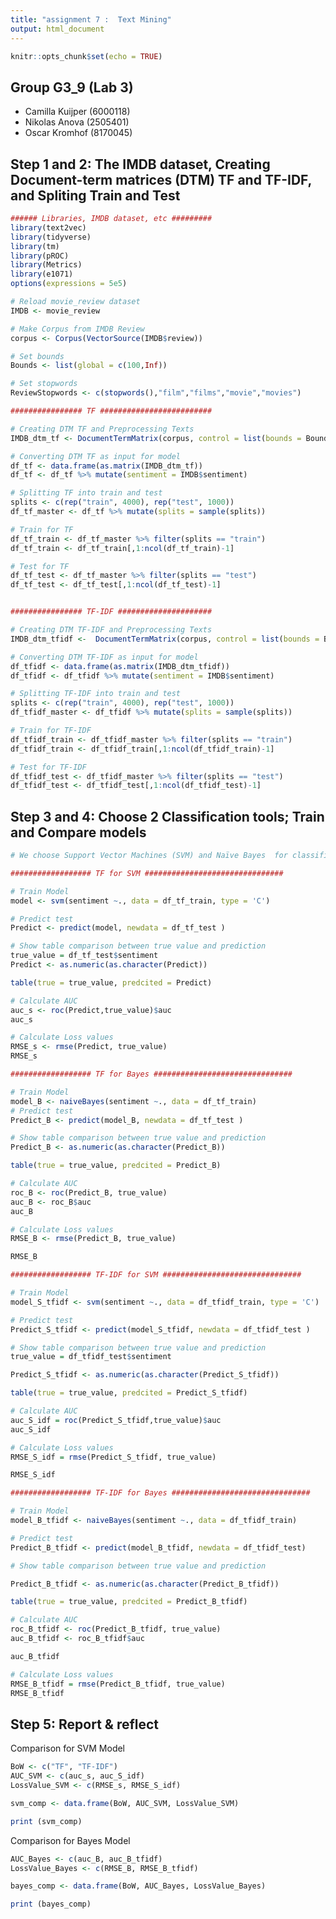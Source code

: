 ---
title: "assignment 7 :  Text Mining"
output: html_document
---

```{r setup, include=FALSE}
knitr::opts_chunk$set(echo = TRUE)
```

## Group G3_9 (Lab 3)

-   Camilla Kuijper (6000118)
-   Nikolas Anova (2505401)
-   Oscar Kromhof (8170045)

## Step 1 and 2: The IMDB dataset, Creating Document-term matrices (DTM) TF and TF-IDF, and Spliting Train and Test


```{r , echo=TRUE, results='hide', message=FALSE}

###### Libraries, IMDB dataset, etc #########
library(text2vec)
library(tidyverse)
library(tm)
library(pROC)
library(Metrics)
library(e1071)
options(expressions = 5e5)

# Reload movie_review dataset
IMDB <- movie_review

# Make Corpus from IMDB Review
corpus <- Corpus(VectorSource(IMDB$review))

# Set bounds
Bounds <- list(global = c(100,Inf))

# Set stopwords
ReviewStopwords <- c(stopwords(),"film","films","movie","movies")

################ TF #########################

# Creating DTM TF and Preprocessing Texts
IMDB_dtm_tf <- DocumentTermMatrix(corpus, control = list(bounds = Bounds, stopwords = ReviewStopwords, removePunctuation = T, removeNumbers = T, stemming = T))

# Converting DTM TF as input for model
df_tf <- data.frame(as.matrix(IMDB_dtm_tf))
df_tf <- df_tf %>% mutate(sentiment = IMDB$sentiment)

# Splitting TF into train and test
splits <- c(rep("train", 4000), rep("test", 1000))
df_tf_master <- df_tf %>% mutate(splits = sample(splits))

# Train for TF
df_tf_train <- df_tf_master %>% filter(splits == "train")
df_tf_train <- df_tf_train[,1:ncol(df_tf_train)-1]

# Test for TF
df_tf_test <- df_tf_master %>% filter(splits == "test")
df_tf_test <- df_tf_test[,1:ncol(df_tf_test)-1]


################ TF-IDF #####################

# Creating DTM TF-IDF and Preprocessing Texts
IMDB_dtm_tfidf <-  DocumentTermMatrix(corpus, control = list(bounds = Bounds, weighting = weightTfIdf, stopwords = ReviewStopwords, removePunctuation = T, removeNumbers = T, stemming = T)) 

# Converting DTM TF-IDF as input for model
df_tfidf <- data.frame(as.matrix(IMDB_dtm_tfidf))
df_tfidf <- df_tfidf %>% mutate(sentiment = IMDB$sentiment)

# Splitting TF-IDF into train and test
splits <- c(rep("train", 4000), rep("test", 1000))
df_tfidf_master <- df_tfidf %>% mutate(splits = sample(splits))

# Train for TF-IDF
df_tfidf_train <- df_tfidf_master %>% filter(splits == "train")
df_tfidf_train <- df_tfidf_train[,1:ncol(df_tfidf_train)-1]

# Test for TF-IDF
df_tfidf_test <- df_tfidf_master %>% filter(splits == "test")
df_tfidf_test <- df_tfidf_test[,1:ncol(df_tfidf_test)-1]


```


## Step 3 and 4: Choose 2 Classification tools; Train and Compare models 

```{r , echo=TRUE, results='hide', message=FALSE, warning=FALSE}
# We choose Support Vector Machines (SVM) and Naïve Bayes  for classification tools

################## TF for SVM ###############################

# Train Model
model <- svm(sentiment ~., data = df_tf_train, type = 'C')

# Predict test
Predict <- predict(model, newdata = df_tf_test )

```


```{r, echo=TRUE }
# Show table comparison between true value and prediction
true_value = df_tf_test$sentiment
Predict <- as.numeric(as.character(Predict))

table(true = true_value, predcited = Predict)

```


```{r, echo=TRUE }
# Calculate AUC 
auc_s <- roc(Predict,true_value)$auc
auc_s

```

```{r, echo=TRUE }
# Calculate Loss values
RMSE_s <- rmse(Predict, true_value)
RMSE_s
```


```{r , echo=TRUE, results='hide', message=FALSE, warning=FALSE}

################## TF for Bayes ###############################

# Train Model
model_B <- naiveBayes(sentiment ~., data = df_tf_train)
# Predict test
Predict_B <- predict(model_B, newdata = df_tf_test )

```


```{r, echo=TRUE }
# Show table comparison between true value and prediction
Predict_B <- as.numeric(as.character(Predict_B))

table(true = true_value, predcited = Predict_B)

```


```{r, echo=TRUE }
# Calculate AUC 
roc_B <- roc(Predict_B, true_value)
auc_B <- roc_B$auc
auc_B
```

```{r, echo=TRUE }
# Calculate Loss values
RMSE_B <- rmse(Predict_B, true_value)

RMSE_B
```


```{r , echo=TRUE, results='hide', message=FALSE, warning=FALSE}

################## TF-IDF for SVM ###############################

# Train Model
model_S_tfidf <- svm(sentiment ~., data = df_tfidf_train, type = 'C')

# Predict test
Predict_S_tfidf <- predict(model_S_tfidf, newdata = df_tfidf_test )

```


```{r, echo=TRUE }
# Show table comparison between true value and prediction
true_value = df_tfidf_test$sentiment

Predict_S_tfidf <- as.numeric(as.character(Predict_S_tfidf))

table(true = true_value, predcited = Predict_S_tfidf)

```


```{r, echo=TRUE }
# Calculate AUC 
auc_S_idf = roc(Predict_S_tfidf,true_value)$auc
auc_S_idf
```

```{r, echo=TRUE }
# Calculate Loss values
RMSE_S_idf = rmse(Predict_S_tfidf, true_value)

RMSE_S_idf
```


```{r , echo=TRUE, results='hide', message=FALSE, warning=FALSE}

################## TF-IDF for Bayes ###############################

# Train Model
model_B_tfidf <- naiveBayes(sentiment ~., data = df_tfidf_train)

# Predict test
Predict_B_tfidf <- predict(model_B_tfidf, newdata = df_tfidf_test)

```


```{r, echo=TRUE }
# Show table comparison between true value and prediction

Predict_B_tfidf <- as.numeric(as.character(Predict_B_tfidf))

table(true = true_value, predcited = Predict_B_tfidf)

```


```{r, echo=TRUE }
# Calculate AUC 
roc_B_tfidf <- roc(Predict_B_tfidf, true_value)
auc_B_tfidf <- roc_B_tfidf$auc

auc_B_tfidf
```

```{r, echo=TRUE }
# Calculate Loss values
RMSE_B_tfidf = rmse(Predict_B_tfidf, true_value)
RMSE_B_tfidf
```



## Step 5: Report & reflect

Comparison for SVM Model
```{r, echo = TRUE}
BoW <- c("TF", "TF-IDF")
AUC_SVM <- c(auc_s, auc_S_idf)
LossValue_SVM <- c(RMSE_s, RMSE_S_idf)

svm_comp <- data.frame(BoW, AUC_SVM, LossValue_SVM)

print (svm_comp)

```

Comparison for Bayes Model
```{r, echo = TRUE}
AUC_Bayes <- c(auc_B, auc_B_tfidf)
LossValue_Bayes <- c(RMSE_B, RMSE_B_tfidf)

bayes_comp <- data.frame(BoW, AUC_Bayes, LossValue_Bayes)

print (bayes_comp)

```

